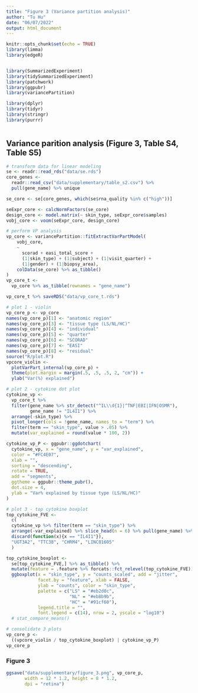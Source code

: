 ```yaml
---
title: "Figure 3 (Variance partition analysis)"
author: "Tu Hu"
date: "06/07/2022"
output: html_document
---
```


```r
knitr::opts_chunk$set(echo = TRUE)
library(limma)
library(edgeR)


library(SummarizedExperiment)
library(tidySummarizedExperiment)
library(patchwork)
library(ggpubr)
library(variancePartition)

library(dplyr)
library(tidyr)
library(stringr)
library(purrr)



```

## 

## Variance parition analysis (Figure 3, Table S4, Table S5)

```r
# transform data for linear modeling
se <- readr::read_rds("data/se.rds")
core_genes <- 
  readr::read_csv("data/supplementary/table_s2.csv") %>%
  pull(gene_name) %>% unique

se_core <- se[core_genes, which(se$rna_quality %in% c("high"))]

seExpr_core <- calcNormFactors(se_core)
design_core <- model.matrix(~ skin_type, seExpr_core$samples)
vobj_core <- voom(seExpr_core, design_core)

# perform VP analysis
vp_core <- variancePartition::fitExtractVarPartModel(
    vobj_core,
    ~ 
      scorad + easi_total_score +
      (1|skin_type) + (1|subject) + (1|visit_quarter) + 
      (1|gender) + (1|biopsy_area),
    colData(se_core) %>% as_tibble()
)
vp_core_t <- 
  vp_core %>% as_tibble(rownames = "gene_name")

vp_core_t %>% saveRDS("data/vp_core_t.rds")

# plot 1 - violin
vp_core_p <- vp_core
names(vp_core_p)[1] <- "anatomic region"
names(vp_core_p)[3] <- "tissue type (LS/NL/HC)"
names(vp_core_p)[4] <- "individual"
names(vp_core_p)[5] <- "quarter"
names(vp_core_p)[6] <- "SCORAD"
names(vp_core_p)[7] <- "EASI"
names(vp_core_p)[8] <- "residual"
source("R/plot.R")
vpcore_violin <-
  plotVarPart_internal(vp_core_p) + 
  theme(plot.margin = margin(.5, .5, .5, 2, "cm")) +
  ylab("Var(%) explained")

# plot 2 - cytokine dot plot
cytokine_vp <- 
  vp_core_t %>% 
  filter(gene_name %>% str_detect("^IL\\d{1}|^TNF|EBI|IFN|OSMR"),
         gene_name != "IL4I1") %>% 
  arrange(-skin_type) %>% 
  pivot_longer(cols = !gene_name, names_to = "term") %>% 
  filter(term == "skin_type", value > .05) %>% 
  mutate(var_explained = round(value * 100, 2))

cytokine_vp_P <- ggpubr::ggdotchart(
  cytokine_vp, x = "gene_name", y = "var_explained",
  color = "#FC4E07",
  xlab = "",
  sorting = "descending",
  rotate = TRUE, 
  add = "segments",
  ggtheme = ggpubr::theme_pubr(),
  dot.size = 4,
  ylab = "Var% explained by tissue type (LS/NL/HC)"
)

# plot 3 - top cytokine boxplot
top_cytokine_FVE <-
  c(
  cytokine_vp %>% filter(term == "skin_type") %>% 
  arrange(-var_explained) %>% slice_head(n = 6) %>% pull(gene_name) %>% 
  discard(function(x){x == "IL4I1"}),
  "UGT3A2", "TTC38", "CHRM4", "LINC01605"
  )

top_cytokine_boxplot <-
  se[top_cytokine_FVE,] %>% as_tibble() %>% 
  mutate(feature = .feature %>% forcats::fct_relevel(top_cytokine_FVE)) %>% 
  ggboxplot(x = "skin_type", y = "counts_scaled", add = "jitter", 
            facet.by = "feature", xlab = FALSE,
            ylab = "counts", color = "skin_type", 
            palette = c("LS" = "#eb2d0c", 
                        "NL" = "#eb8b9b", 
                        "HC" = "#91cf60"), 
            legend.title = "",
            font.legend = c(14), nrow = 2, yscale = "log10")
  # stat_compare_means()

# consolidate 3 plots
vp_core_p <- 
  ((vpcore_violin / top_cytokine_boxplot) | cytokine_vp_P)
vp_core_p
```

### Figure 3
```r
ggsave("data/supplementary/figure_3.png", vp_core_p, 
       width = 12 * 1.2, height = 8 * 1.2, 
       dpi = "retina")
```
